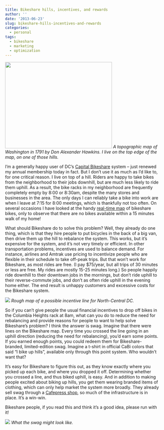 ```yaml
---
title: Bikeshare hills, incentives, and rewards
author: ''
date: '2013-06-23'
slug: bikeshare-hills-incentives-and-rewards
categories:
  - personal
tags:
  - bikeshare
  - marketing
  - optimization
---
```


<a href="http://www.washingtonpost.com/wp-srv/artsandliving/magazine/features/2008/dc-1791-to-today/story.html"><img class=" " src="http://www.washingtonpost.com/wp-srv/artsandliving/magazine/features/2008/dc-1791-to-today/gr/art-map1.jpg" alt="" width="350" height="282" /></a> _A topographic map of Washington in 1791 by Don Alexander Hawkins. I live on the top edge of the map, on one of those hills._

I'm a generally happy user of DC's <a href="http://www.capitalbikeshare.com/" target="_blank" rel="noopener">Capital Bikeshare</a> system -- just renewed my annual membership today in fact. But I don't use it as much as I'd like to, for one critical reason. I live on top of a hill. Riders are happy to take bikes from the neighborhood to their jobs downhill, but are much less likely to ride them uphill. As a result, the bike racks in my neighborhood are frequently completely empty by 8:00 or 8:30am, despite the many stores and businesses in the area. The only days I can reliably take a bike into work are when I leave at 7:15 for 8:00 meetings, which is thankfully not too often. On several occasions I have looked at the handy <a href="http://www.capitalbikeshare.com/stations" target="_blank" rel="noopener">real-time map</a> of bikeshare bikes, only to observe that there are no bikes available within a 15 minutes walk of my home!

What should Bikeshare do to solve this problem? Well, they already do one thing, which is that they hire people to put bicycles in the back of a big van, then drive them up the hill to rebalance the system. This works, but it's expensive for the system, and it's not very timely or efficient. In other transportation problems, incentives are used to balance demand. For instance, airlines and Amtrak use pricing to incentivize people who are flexible in their schedule to take off-peak trips. But that won't work for Bikeshare, as most rides are free. (I pay $75/year, but all trips of 30 minutes or less are free. My rides are mostly 15-25 minutes long.) So people happily ride downhill to their downtown jobs in the mornings, but don't ride uphill to their reverse-commute jobs, and don't as often ride uphill in the evening home either. The end result is unhappy customers and excessive costs for the Bikeshare system.

![](/post/ch_map.png)
_Rough map of a possible incentive line for North-Central DC._

So if you can't give people the usual financial incentives to drop off bikes in the Columbia Heights rack at 8am, what can you do to reduce the need for rebalancing and provide reasons for people to want to help solve Bikeshare's problem? I think the answer is swag. Imagine that there were lines on the Bikeshare map. Every time you crossed the line going in an uphill direction (reducing the need for rebalancing), you'd earn some points. If you earned enough points, you could redeem them for Bikeshare-branded, limited-edition swag. Imagine a t-shirt in official CaBi colors that said "I bike up hills", available only through this point system. Who wouldn't want that?

It's easy for Bikeshare to figure this out, as they know exactly where you picked up each bike, and where you dropped it off. Determining whether you crossed a line, and thus biked uphill, is easy. And in addition to making people excited about biking up hills, you get them wearing branded items of clothing, which can only help market the system more broadly. They already sell swag through a <a href="http://www.cafepress.com/capitalbikeshare" target="_blank" rel="noopener">Cafepress shop</a>, so much of the infrastructure is in place. It's a win-win.

Bikeshare people, if you read this and think it's a good idea, please run with it!

![](/post/Screenshot-6_23_2013-3_08_23-PM-300x286.png) _What the swag might look like._

